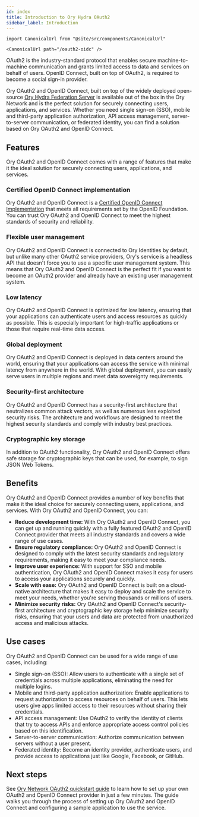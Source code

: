 ```yaml
---
id: index
title: Introduction to Ory Hydra OAuth2
sidebar_label: Introduction
---
```


```mdx-code-block
import CanonicalUrl from "@site/src/components/CanonicalUrl"

<CanonicalUrl path="/oauth2-oidc" />
```

OAuth2 is the industry-standard protocol that enables secure machine-to-machine communication and grants limited access to data
and services on behalf of users. OpenID Connect, built on top of OAuth2, is required to become a social sign-in provider.

Ory OAuth2 and OpenID Connect, built on top of the widely deployed open-source
[Ory Hydra Federation Server](https://github.com/ory/hydra) is available out of the box in the Ory Network and is the perfect
solution for securely connecting users, applications, and services. Whether you need single sign-on (SSO), mobile and third-party
application authorization, API access management, server-to-server communication, or federated identity, you can find a solution
based on Ory OAuth2 and OpenID Connect.

## Features

Ory OAuth2 and OpenID Connect comes with a range of features that make it the ideal solution for securely connecting users,
applications, and services.

### Certified OpenID Connect implementation

Ory OAuth2 and OpenID Connect is a [Certified OpenID Connect Implementation](https://openid.net/developers/certified/) that meets
all requirements set by the OpenID Foundation. You can trust Ory OAuth2 and OpenID Connect to meet the highest standards of
security and reliability.

### Flexible user management

Ory OAuth2 and OpenID Connect is connected to Ory Identities by default, but unlike many other OAuth2 service providers, Ory's
service is a headless API that doesn't force you to use a specific user management system. This means that Ory OAuth2 and OpenID
Connect is the perfect fit if you want to become an OAuth2 provider and already have an existing user management system.

### Low latency

Ory OAuth2 and OpenID Connect is optimized for low latency, ensuring that your applications can authenticate users and access
resources as quickly as possible. This is especially important for high-traffic applications or those that require real-time data
access.

### Global deployment

Ory OAuth2 and OpenID Connect is deployed in data centers around the world, ensuring that your applications can access the service
with minimal latency from anywhere in the world. With global deployment, you can easily serve users in multiple regions and meet
data sovereignty requirements.

### Security-first architecture

Ory OAuth2 and OpenID Connect has a security-first architecture that neutralizes common attack vectors, as well as numerous less
exploited security risks. The architecture and workflows are designed to meet the highest security standards and comply with
industry best practices.

### Cryptographic key storage

In addition to OAuth2 functionality, Ory OAuth2 and OpenID Connect offers safe storage for cryptographic keys that can be used,
for example, to sign JSON Web Tokens.

## Benefits

Ory OAuth2 and OpenID Connect provides a number of key benefits that make it the ideal choice for securely connecting users,
applications, and services. With Ory OAuth2 and OpenID Connect, you can:

- **Reduce development time:** With Ory OAuth2 and OpenID Connect, you can get up and running quickly with a fully featured OAuth2
  and OpenID Connect provider that meets all industry standards and covers a wide range of use cases.
- **Ensure regulatory compliance:** Ory OAuth2 and OpenID Connect is designed to comply with the latest security standards and
  regulatory requirements, making it easy to meet your compliance needs.
- **Improve user experience:** With support for SSO and mobile authentication, Ory OAuth2 and OpenID Connect makes it easy for
  users to access your applications securely and quickly.
- **Scale with ease:** Ory OAuth2 and OpenID Connect is built on a cloud-native architecture that makes it easy to deploy and
  scale the service to meet your needs, whether you're serving thousands or millions of users.
- **Minimize security risks:** Ory OAuth2 and OpenID Connect's security-first architecture and cryptographic key storage help
  minimize security risks, ensuring that your users and data are protected from unauthorized access and malicious attacks.

## Use cases

Ory OAuth2 and OpenID Connect can be used for a wide range of use cases, including:

- Single sign-on (SSO): Allow users to authenticate with a single set of credentials across multiple applications, eliminating the
  need for multiple logins.
- Mobile and third-party application authorization: Enable applications to request authorization to access resources on behalf of
  users. This lets users give apps limited access to their resources without sharing their credentials.
- API access management: Use OAuth2 to verify the identity of clients that try to access APIs and enforce appropriate access
  control policies based on this identification.
- Server-to-server communication: Authorize communication between servers without a user present.
- Federated identity: Become an identity provider, authenticate users, and provide access to applications just like Google,
  Facebook, or GitHub.

## Next steps

See [Ory Network OAuth2 quickstart guide](../getting-started/ory-network-oauth2) to learn how to set up your own OAuth2 and OpenID
Connect provider in just a few minutes. The guide walks you through the process of setting up Ory OAuth2 and OpenID Connect and
configuring a sample application to use the service.
